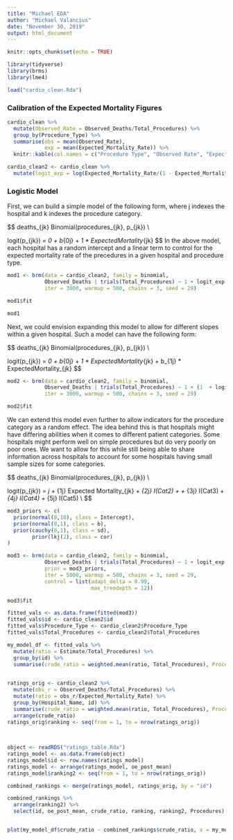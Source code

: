 ```yaml
---
title: "Michael EDA"
author: "Michael Valancius"
date: "November 30, 2019"
output: html_document
---
```


```r
knitr::opts_chunk$set(echo = TRUE)
```

```r

library(tidyverse)
library(brms)
library(lme4)

load("cardio_clean.Rda")

```

### Calibration of the Expected Mortality Figures

```r
cardio_clean %>% 
  mutate(Observed_Rate = Observed_Deaths/Total_Procedures) %>%
  group_by(Procedure_Type) %>%
  summarise(obs = mean(Observed_Rate),
            exp = mean(Expected_Mortality_Rate)) %>%
  knitr::kable(col.names = c("Procedure Type", "Observed Rate", "Expected Rate"), digits = 4)

cardio_clean2 <- cardio_clean %>%
  mutate(logit_exp = log(Expected_Mortality_Rate/(1 - Expected_Mortality_Rate)))

```

### Logistic Model

First, we can build a simple model of the following form, where j indexes the hospital and k indexes the procedure category.

$$
deaths_{jk} \sim Binomial(procedures_{jk}, p_{jk}) \\

logit(p_{jk}) = \beta_0 + b_{0j} + \beta_1 * ExpectedMortality_{jk} 
$$
In the above model, each hospital has a random intercept and a linear term to control for the expected mortality rate of the precedures in a given hospital and procedure type.


```r
mod1 <- brm(data = cardio_clean2, family = binomial,
            Observed_Deaths | trials(Total_Procedures) ~ 1 + logit_exp + (1 | id),
            iter = 3000, warmup = 500, chains = 3, seed = 29)
```



```r
mod1$fit
```

```r
mod1
```






Next, we could envision expanding this model to allow for different slopes within a given hospital. Such a model can have the following form:

$$
deaths_{jk} \sim Binomial(procedures_{jk}, p_{jk}) \\

logit(p_{jk}) = \beta_0 + b_{0j} + \beta_1 * ExpectedMortality_{jk} + b_{1j} *  ExpectedMortality_{jk}
$$

```r
mod2 <- brm(data = cardio_clean2, family = binomial,
            Observed_Deaths | trials(Total_Procedures) ~ 1 + (1  + logit_exp | id),
            iter = 3000, warmup = 500, chains = 3, seed = 29)
```



```r
mod2$fit
```



We can extend this model even further to allow indicators for the procedure category as a random effect. The idea behind this is that hospitals might have differing abilities when it comes to different patient categories. Some hospitals might perform well on simple procedures but do very poorly on poor ones. We want to allow for this while still being able to share information across hospitals to account for some hospitals having small sample sizes for some categories. 

$$
deaths_{jk} \sim Binomial(procedures_{jk}, p_{jk}) \\

logit(p_{jk}) = \alpha_j + \beta_{1j} Expected Mortality_{jk} + \beta_{2j} I(Cat2) + + \beta_{3j} I(Cat3) + \beta_{4j} I(Cat4) + \beta_{5j} I(Cat5) \\
$$
```r
mod3_priors <- c(
  prior(normal(0,10), class = Intercept),
  prior(normal(0,1), class = b),
  prior(cauchy(0,1), class = sd),
        prior(lkj(2), class = cor)
)

mod3 <- brm(data = cardio_clean2, family = binomial,
            Observed_Deaths | trials(Total_Procedures) ~ 1 + logit_exp + Procedure_Type + (1  + logit_exp + Procedure_Type | id),
            prior = mod3_priors,
            iter = 5000, warmup = 500, chains = 3, seed = 29,
            control = list(adapt_delta = 0.99,
                           max_treedepth = 12))
```



```r
mod3$fit
```

```r
fitted_vals <- as.data.frame(fitted(mod3))
fitted_vals$id <- cardio_clean2$id
fitted_vals$Procedure_Type <- cardio_clean2$Procedure_Type
fitted_vals$Total_Procedures <- cardio_clean2$Total_Procedures

my_model_df <- fitted_vals %>% 
  mutate(ratio = Estimate/Total_Procedures) %>%
  group_by(id) %>%
  summarise(crude_ratio = weighted.mean(ratio, Total_Procedures), Procedures = sum(Total_Procedures))
  

```

```r
ratings_orig <- cardio_clean2 %>%
  mutate(obs_r = Observed_Deaths/Total_Procedures) %>%
  mutate(ratio = obs_r/Expected_Mortality_Rate) %>%
  group_by(Hospital_Name, id) %>%
  summarise(crude_ratio = weighted.mean(ratio, Total_Procedures), Procedures = sum(Total_Procedures)) %>%
  arrange(crude_ratio)
ratings_orig$ranking <- seq(from = 1, to = nrow(ratings_orig))
  
  

object <- readRDS("ratings_table.Rda")
ratings_model <- as.data.frame(object)
ratings_model$id <- row.names(ratings_model)
ratings_model <- arrange(ratings_model, oe_post_mean)
ratings_model$ranking2 <- seq(from = 1, to = nrow(ratings_orig))

combined_rankings <- merge(ratings_model, ratings_orig, by = "id")

combined_rankings %>%
  arrange(ranking2) %>%
  select(id, oe_post_mean, crude_ratio, ranking, ranking2, Procedures)


plot(my_model_df$crude_ratio - combined_rankings$crude_ratio, x = my_model_df$Procedures)
  
```

